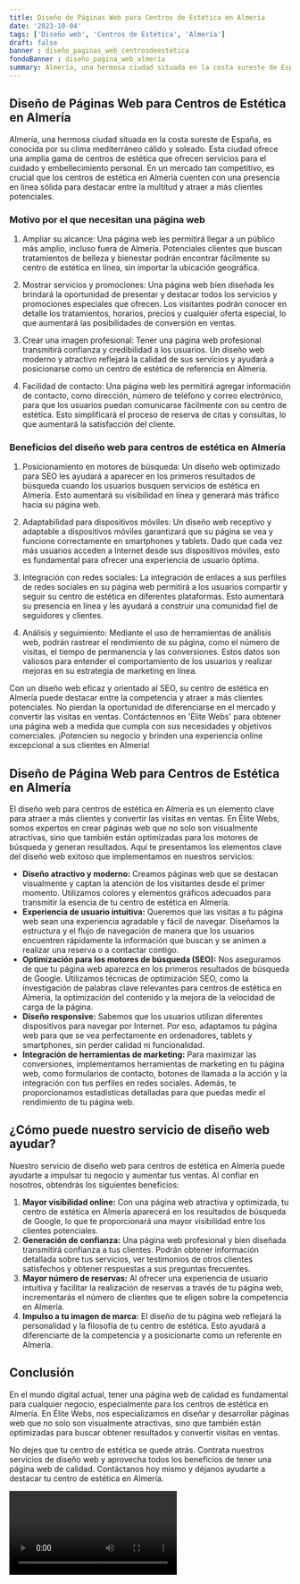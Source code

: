 ```yaml
---
title: Diseño de Páginas Web para Centros de Estética en Almería
date: '2023-10-04'
tags: ['Diseño web', 'Centros de Estética', 'Almería']
draft: false
banner : diseño_paginas_web_centrosdeestética
fondoBanner : diseño_pagina_web_almería
summary: Almería, una hermosa ciudad situada en la costa sureste de España, es conocida por su clima mediterráneo cálido y soleado. Esta ciudad ofrece una amplia gama de centros de estética que ofrecen servicios para el cuidado y embellecimiento personal. En un mercado tan competitivo, es crucial que los centros de estética en Almería cuenten con una presencia en línea sólida para destacar entre la multitud y atraer a más clientes potenciales.
---
```


## Diseño de Páginas Web para Centros de Estética en Almería

Almería, una hermosa ciudad situada en la costa sureste de España, es conocida por su clima mediterráneo cálido y soleado. Esta ciudad ofrece una amplia gama de centros de estética que ofrecen servicios para el cuidado y embellecimiento personal. En un mercado tan competitivo, es crucial que los centros de estética en Almería cuenten con una presencia en línea sólida para destacar entre la multitud y atraer a más clientes potenciales.

### Motivo por el que necesitan una página web

1. Ampliar su alcance: Una página web les permitirá llegar a un público más amplio, incluso fuera de Almería. Potenciales clientes que buscan tratamientos de belleza y bienestar podrán encontrar fácilmente su centro de estética en línea, sin importar la ubicación geográfica.

2. Mostrar servicios y promociones: Una página web bien diseñada les brindará la oportunidad de presentar y destacar todos los servicios y promociones especiales que ofrecen. Los visitantes podrán conocer en detalle los tratamientos, horarios, precios y cualquier oferta especial, lo que aumentará las posibilidades de conversión en ventas.

3. Crear una imagen profesional: Tener una página web profesional transmitirá confianza y credibilidad a los usuarios. Un diseño web moderno y atractivo reflejará la calidad de sus servicios y ayudará a posicionarse como un centro de estética de referencia en Almería.

4. Facilidad de contacto: Una página web les permitirá agregar información de contacto, como dirección, número de teléfono y correo electrónico, para que los usuarios puedan comunicarse fácilmente con su centro de estética. Esto simplificará el proceso de reserva de citas y consultas, lo que aumentará la satisfacción del cliente.

### Beneficios del diseño web para centros de estética en Almería

1. Posicionamiento en motores de búsqueda: Un diseño web optimizado para SEO les ayudará a aparecer en los primeros resultados de búsqueda cuando los usuarios busquen servicios de estética en Almería. Esto aumentará su visibilidad en línea y generará más tráfico hacia su página web.

2. Adaptabilidad para dispositivos móviles: Un diseño web receptivo y adaptable a dispositivos móviles garantizará que su página se vea y funcione correctamente en smartphones y tablets. Dado que cada vez más usuarios acceden a Internet desde sus dispositivos móviles, esto es fundamental para ofrecer una experiencia de usuario óptima.

3. Integración con redes sociales: La integración de enlaces a sus perfiles de redes sociales en su página web permitirá a los usuarios compartir y seguir su centro de estética en diferentes plataformas. Esto aumentará su presencia en línea y les ayudará a construir una comunidad fiel de seguidores y clientes.

4. Análisis y seguimiento: Mediante el uso de herramientas de análisis web, podrán rastrear el rendimiento de su página, como el número de visitas, el tiempo de permanencia y las conversiones. Estos datos son valiosos para entender el comportamiento de los usuarios y realizar mejoras en su estrategia de marketing en línea.

Con un diseño web eficaz y orientado al SEO, su centro de estética en Almería puede destacar entre la competencia y atraer a más clientes potenciales. No pierdan la oportunidad de diferenciarse en el mercado y convertir las visitas en ventas. Contáctennos en 'Élite Webs' para obtener una página web a medida que cumpla con sus necesidades y objetivos comerciales. ¡Potencien su negocio y brinden una experiencia online excepcional a sus clientes en Almería!

<GifSeo />

<Cta />

## Diseño de Página Web para Centros de Estética en Almería

El diseño web para centros de estética en Almería es un elemento clave para atraer a más clientes y convertir las visitas en ventas. En Élite Webs, somos expertos en crear páginas web que no solo son visualmente atractivas, sino que también están optimizadas para los motores de búsqueda y generan resultados. Aquí te presentamos los elementos clave del diseño web exitoso que implementamos en nuestros servicios:

- **Diseño atractivo y moderno:** Creamos páginas web que se destacan visualmente y captan la atención de los visitantes desde el primer momento. Utilizamos colores y elementos gráficos adecuados para transmitir la esencia de tu centro de estética en Almería.
- **Experiencia de usuario intuitiva:** Queremos que las visitas a tu página web sean una experiencia agradable y fácil de navegar. Diseñamos la estructura y el flujo de navegación de manera que los usuarios encuentren rápidamente la información que buscan y se animen a realizar una reserva o a contactar contigo.
- **Optimización para los motores de búsqueda (SEO):** Nos aseguramos de que tu página web aparezca en los primeros resultados de búsqueda de Google. Utilizamos técnicas de optimización SEO, como la investigación de palabras clave relevantes para centros de estética en Almería, la optimización del contenido y la mejora de la velocidad de carga de la página.
- **Diseño responsive:** Sabemos que los usuarios utilizan diferentes dispositivos para navegar por Internet. Por eso, adaptamos tu página web para que se vea perfectamente en ordenadores, tablets y smartphones, sin perder calidad ni funcionalidad.
- **Integración de herramientas de marketing:** Para maximizar las conversiones, implementamos herramientas de marketing en tu página web, como formularios de contacto, botones de llamada a la acción y la integración con tus perfiles en redes sociales. Además, te proporcionamos estadísticas detalladas para que puedas medir el rendimiento de tu página web.

## ¿Cómo puede nuestro servicio de diseño web ayudar?

Nuestro servicio de diseño web para centros de estética en Almería puede ayudarte a impulsar tu negocio y aumentar tus ventas. Al confiar en nosotros, obtendrás los siguientes beneficios:

1. **Mayor visibilidad online:** Con una página web atractiva y optimizada, tu centro de estética en Almería aparecerá en los resultados de búsqueda de Google, lo que te proporcionará una mayor visibilidad entre los clientes potenciales.
2. **Generación de confianza:** Una página web profesional y bien diseñada transmitirá confianza a tus clientes. Podrán obtener información detallada sobre tus servicios, ver testimonios de otros clientes satisfechos y obtener respuestas a sus preguntas frecuentes.
3. **Mayor número de reservas:** Al ofrecer una experiencia de usuario intuitiva y facilitar la realización de reservas a través de tu página web, incrementarás el número de clientes que te eligen sobre la competencia en Almería.
4. **Impulso a tu imagen de marca:** El diseño de tu página web reflejará la personalidad y la filosofía de tu centro de estética. Esto ayudará a diferenciarte de la competencia y a posicionarte como un referente en Almería.

## Conclusión

En el mundo digital actual, tener una página web de calidad es fundamental para cualquier negocio, especialmente para los centros de estética en Almería. En Élite Webs, nos especializamos en diseñar y desarrollar páginas web que no solo son visualmente atractivas, sino que también están optimizadas para buscar obtener resultados y convertir visitas en ventas.

No dejes que tu centro de estética se quede atrás. Contrata nuestros servicios de diseño web y aprovecha todos los beneficios de tener una página web de calidad. Contáctanos hoy mismo y déjanos ayudarte a destacar tu centro de estética en Almería.

<Video />

<CtaBot job='Centros de Estética' city='Almería'/>

<Gmaps query='Almería+españa+maps' />